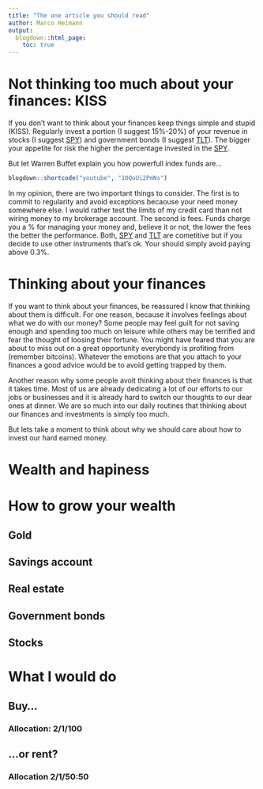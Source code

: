 ```yaml
---
title: "The one article you should read"
author: Marco Heimann
output: 
  blogdown::html_page:
    toc: true
---
```

# Not thinking too much about your finances: KISS
If you don't want to think about your finances keep things simple and stupid (KISS). Regularly invest a portion (I suggest 15%-20%) of your revenue in stocks (I suggest [SPY](https://www.investopedia.com/articles/investing/122215/spy-spdr-sp-500-trust-etf.asp)) and government bonds (I suggest [TLT](https://www.investopedia.com/articles/investing/031915/overview-tlt-etf.asp)). The bigger your appetite for risk the higher the percentage invested in the [SPY](https://www.investopedia.com/articles/investing/122215/spy-spdr-sp-500-trust-etf.asp). 

But let Warren Buffet explain you how powerfull index funds are...
```r
blogdown::shortcode("youtube", "10QoUi2PmNs")
```

In my opinion, there are two important things to consider. The first is to commit to regularity and avoid exceptions becaouse your need money somewhere else. I would rather test the limits of my credit card than not wiring money to my brokerage account. The second is fees. Funds charge you a % for managing your money and, believe it or not, the lower the fees the better the performance. Both, [SPY](https://www.investopedia.com/articles/investing/122215/spy-spdr-sp-500-trust-etf.asp) and [TLT](https://www.investopedia.com/articles/investing/031915/overview-tlt-etf.asp) are cometitive but if you decide to use other instruments that's ok. Your should simply avoid paying above 0.3%. 

# Thinking about your finances
If you want to think about your finances, be reassured I know that thinking about them is difficult. For one reason, because it involves feelings about what we do with our money? Some people may feel guilt for not saving enough and spending too much on leisure while others may be terrified and fear the thought of loosing their fortune. You might have feared that you are about to miss out on a great opportunity everybondy is profiting from (remember bitcoins). Whatever the emotions are that you attach to your finances a good advice would be to avoid getting trapped by them.

Another reason why some people avoit thinking about their finances is that it takes time. Most of us are already dedicating a lot of our efforts to our jobs or businesses and it is already hard to switch our thoughts to our dear ones at dinner. We are so much into our daily routines that thinking about our finances and investments is simply too much.

But lets take a moment to think about why we should care about how to invest our hard earned money.

# Wealth and hapiness


# How to grow your wealth
## Gold
## Savings account
## Real estate
## Government bonds
## Stocks

# What I would do
## Buy...
### Allocation: 2/1/100
## ...or rent?
### Allocation 2/1/50:50